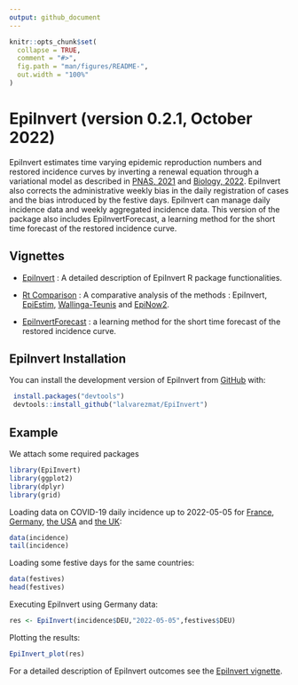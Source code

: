 ```yaml
---
output: github_document
---
```


<!-- README.md is generated from README.Rmd. Please edit that file -->

```r
knitr::opts_chunk$set(
  collapse = TRUE,
  comment = "#>",
  fig.path = "man/figures/README-",
  out.width = "100%"
)
```

# EpiInvert (version 0.2.1, October 2022)

<!-- badges: start -->
<!-- badges: end -->

EpiInvert estimates time varying epidemic reproduction numbers and restored 
incidence curves by inverting a renewal equation through a variational model as 
described in 
[PNAS, 2021](https://www.pnas.org/doi/10.1073/pnas.2105112118) and 
[Biology, 2022](https://www.mdpi.com/2079-7737/11/4/540). 
EpiInvert also corrects the administrative weekly bias in the daily registration 
of cases and the bias introduced by the festive days.  EpiInvert can manage 
daily incidence data and weekly aggregated incidence data. This version of the
package also includes EpiInvertForecast, a learning method for the short time 
forecast of the restored incidence curve. 

## Vignettes

* [EpiInvert](https://ctim.ulpgc.es/covid19/EpiInvertVignette.html) :
A detailed description of EpiInvert R package functionalities.

* [Rt Comparison](https://ctim.ulpgc.es/covid19/RtComparison.html) : 
A comparative analysis of the methods : EpiInvert, 
[EpiEstim]( https://CRAN.R-project.org/package=EpiEstim), 
[Wallinga-Teunis](https://academic.oup.com/aje/article/160/6/509/79472)
and 
[EpiNow2]( https://CRAN.R-project.org/package=EpiNow2).

* [EpiInvertForecast](https://ctim.ulpgc.es/covid19/EpiInvertForecast.html) :  a 
learning method for the short time forecast of the restored incidence curve. 

## EpiInvert Installation

You can install the development version of EpiInvert from [GitHub](https://github.com/) with:

```r
 install.packages("devtools")
 devtools::install_github("lalvarezmat/EpiInvert")
```

## Example
We attach some required packages
```r
library(EpiInvert)
library(ggplot2)
library(dplyr)
library(grid)
```  

Loading data on COVID-19 daily incidence up to 2022-05-05 for 
[France](https://www.santepubliquefrance.fr/dossiers/coronavirus-covid-19/coronavirus-chiffres-cles-et-evolution-de-la-covid-19-en-france-et-dans-le-monde), 
[Germany](https://experience.arcgis.com/experience/478220a4c454480e823b17327b2bf1d4), 
[the USA](https://ourworldindata.org/coronavirus-source-data) 
and [the UK](https://ourworldindata.org/coronavirus-source-data): 
```r
data(incidence)
tail(incidence)
```

Loading some festive days for the same countries: 
```r
data(festives)
head(festives)
```

Executing EpiInvert using Germany data:
```r
res <- EpiInvert(incidence$DEU,"2022-05-05",festives$DEU)
```

Plotting the results: 
```r
EpiInvert_plot(res)

```

For a detailed description of EpiInvert outcomes see the [EpiInvert vignette](https://ctim.ulpgc.es/covid19/EpiInvertVignette.html). 



